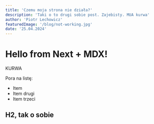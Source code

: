 ```yaml
---
title: 'Czemu moja strona nie działa?'
description: 'Taki o to drugi sobie post. Zajebisty. MUA kurwa'
author: 'Piotr Lechowicz'
featuredImage: '/blog/not-working.jpg'
date: '25.04.2024'
---
```


# Hello from Next + MDX!

KURWA

Pora na listę:

- Item
- Item drugi
- Item trzeci

## H2, tak o sobie